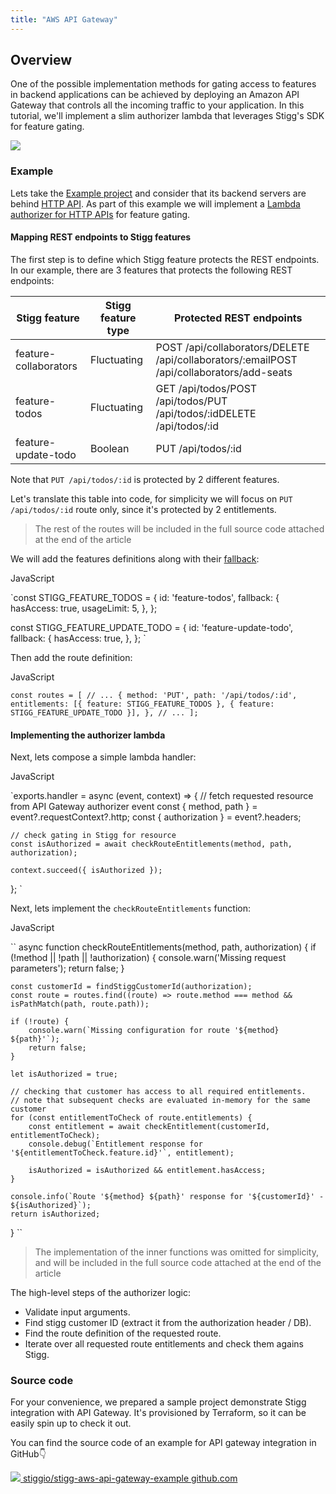 ```yaml
---
title: "AWS API Gateway"
---
```


## Overview

One of the possible implementation methods for gating access to features in backend applications can be achieved by deploying an Amazon API Gateway that controls all the incoming traffic to your application. In this tutorial, we'll implement a slim authorizer lambda that leverages Stigg's SDK for feature gating.

![](/images/3f504ea-638714571b976359c9993d28_HKN5Pm9QdFvbHGkVUvL7vaHwIg2f6Uko4bYMzNr2dXHbfthXDERbO0forT1tfXVXi3xrPojs6hyv4ZfI4jZCmTQdMljmuZjJVjnMRIWd9Jg6dlwfNqkPUsjOkvlanzEUceed6PyuGmeawVkdnhHurqSeiIHvOGXAsfEs_UR-UvJS8BJRsw1ki2JzSctH5w.png)

### Example

Lets take the [Example project](/docs/example-project) and consider that its backend servers are behind [HTTP API](https://docs.aws.amazon.com/apigateway/latest/developerguide/http-api.html). As part of this example we will implement a [Lambda authorizer for HTTP APIs](https://docs.aws.amazon.com/apigateway/latest/developerguide/http-api-lambda-authorizer.html) for feature gating.

#### Mapping REST endpoints to Stigg features

The first step is to define which Stigg feature protects the REST endpoints. In our example, there are 3 features that protects the following REST endpoints:

| Stigg feature         | Stigg feature type | Protected REST endpoints                                                                  |
| --------------------- | ------------------ | ----------------------------------------------------------------------------------------- |
| feature-collaborators | Fluctuating        | POST /api/collaborators/DELETE /api/collaborators/:emailPOST /api/collaborators/add-seats |
| feature-todos         | Fluctuating        | GET /api/todos/POST /api/todos/PUT /api/todos/:idDELETE /api/todos/:id                    |
| feature-update-todo   | Boolean            | PUT /api/todos/:id                                                                        |

Note that `PUT /api/todos/:id` is protected by 2 different features.

Let's translate this table into code, for simplicity we will focus on `PUT /api/todos/:id` route only, since it's protected by 2 entitlements.

> The rest of the routes will be included in the full source code attached at the end of the article

We will add the features definitions along with their [fallback](/docs/high-availability-architecture#local-caching-and-fallback-strategy):

JavaScript

`const STIGG_FEATURE_TODOS = {
    id: 'feature-todos',
    fallback: {
        hasAccess: true,
        usageLimit: 5,
    },
};

const STIGG_FEATURE_UPDATE_TODO = {
    id: 'feature-update-todo',
    fallback: {
        hasAccess: true,
    },
};
`

Then add the route definition:

JavaScript

`const routes = [
  // ...
  {
    method: 'PUT',
    path: '/api/todos/:id',
    entitlements: [{ feature: STIGG_FEATURE_TODOS }, { feature: STIGG_FEATURE_UPDATE_TODO }],
  },
  // ...
];
`

#### Implementing the authorizer lambda

Next, lets compose a simple lambda handler:

JavaScript

`exports.handler = async (event, context) => {
    // fetch requested resource from API Gateway authorizer event
    const { method, path } = event?.requestContext?.http;
    const { authorization } = event?.headers;

    // check gating in Stigg for resource
    const isAuthorized = await checkRouteEntitlements(method, path, authorization);

    context.succeed({ isAuthorized });
};
`

Next, lets implement the `checkRouteEntitlements` function:

JavaScript

`` async function checkRouteEntitlements(method, path, authorization) {
    if (!method || !path || !authorization) {
        console.warn('Missing request parameters');
        return false;
    }

    const customerId = findStiggCustomerId(authorization);
    const route = routes.find((route) => route.method === method && isPathMatch(path, route.path));

    if (!route) {
        console.warn(`Missing configuration for route '${method} ${path}'`);
        return false;
    }

    let isAuthorized = true;

    // checking that customer has access to all required entitlements.
    // note that subsequent checks are evaluated in-memory for the same customer
    for (const entitlementToCheck of route.entitlements) {
        const entitlement = await checkEntitlement(customerId, entitlementToCheck);
        console.debug(`Entitlement response for '${entitlementToCheck.feature.id}'`, entitlement);

        isAuthorized = isAuthorized && entitlement.hasAccess;
    }

    console.info(`Route '${method} ${path}' response for '${customerId}' - ${isAuthorized}`);
    return isAuthorized;
}
 ``

> The implementation of the inner functions was omitted for simplicity, and will be included in the full source code attached at the end of the article

The high-level steps of the authorizer logic:

* Validate input arguments.
* Find stigg customer ID (extract it from the authorization header / DB).
* Find the route definition of the requested route.
* Iterate over all requested route entitlements and check them agains Stigg.

### Source code

For your convenience, we prepared a sample project demonstrate Stigg integration with API Gateway. It's provisioned by Terraform, so it can be easily spin up to check it out.

You can find the source code of an example for API gateway integration in GitHub👇

[ ![](/images/GitHub-Mark.png)  stiggio/stigg-aws-api-gateway-example github.com ](https://github.com/stiggio/stigg-aws-api-gateway-example) 